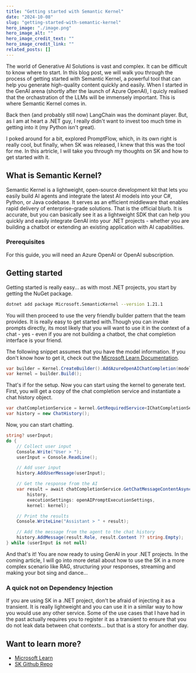 ```yaml
---
title: "Getting started with Semantic Kernel"
date: "2024-10-08"
slug: "getting-started-with-semantic-kernel"
hero_image: "./image.png"
hero_image_alt: ""
hero_image_credit_text: ""
hero_image_credit_link: ""
related_posts: []
---
```


The world of Generative AI Solutions is vast and complex. It can be difficult to know where to start. In this blog post, we will walk you through the process of getting started with Semantic Kernel, 
a powerful tool that can help you generate high-quality content quickly and easily. When I started in the GenAI arena (shortly after the launch of Azure OpenAI), I quicly realised that the orchastration of the LLMs will be immensely important. This is where Semantic Kernel comes in.

Back then (and probably still now) LangChain was the dominant player. But, as I am at heart a .NET guy, I really didn't want to invest too much time in getting into it (my Python isn't great).

I poked around for a bit, explored PromptFlow, which, in its own right is really cool, but finally, when SK was released, I knew that this was the tool for me. In this artricle, I will take you through my thoughts on SK and how to get started with it.

## What is Semantic Kernel?
Semantic Kernel is a lightweight, open-source development kit that lets you easily build AI agents and integrate the latest AI models into your C#, Python, or Java codebase. It serves as an efficient middleware that enables rapid delivery of enterprise-grade solutions. 
That is the official blurb. It is accurate, but you can basically see it as a lightweight SDK that can help you quickly and easily integrate GenAI into your .NET projects - whether you are building a chatbot or extending an existing application with AI capabilities.

### Prerequisites
For this guide, you will need an Azure OpenAI or OpenAI subscription.

## Getting started

Getting started is really easy... as with most .NET projects, you start by getting the NuGet package. 

```bash
dotnet add package Microsoft.SemanticKernel --version 1.21.1
```

You will then proceed to use the very friendly builder pattern that the team provides. It is really easy to get started with.Though you can invoke prompts directly, 
its most likely that you will want to use it in the context of a chat - yes - even if you are not building a chatbot, the chat completion interface is your friend. 

The following snippet assumes that you have the model information. If you don't know how to get it, check out the [Microsoft Learn Documentation](https://learn.microsoft.com/en-us/azure/ai-services/openai/quickstart?tabs=command-line%2Ctypescript%2Cpython-new&pivots=programming-language-csharp).

```csharp
var builder = Kernel.CreateBuilder().AddAzureOpenAIChatCompletion(modelId, endpoint, apiKey);
var kernel = builder.Build();
```
That's if for the setup. Now you can start using the kernel to generate text. 
First, you will get a copy of the chat completion service and instantiate a chat history object. 

```csharp
var chatCompletionService = kernel.GetRequiredService<IChatCompletionService>();
var history = new ChatHistory();
```
Now, you can start chatting. 

```csharp
string? userInput;
do {
    // Collect user input
    Console.Write("User > ");
    userInput = Console.ReadLine();

    // Add user input
    history.AddUserMessage(userInput);

    // Get the response from the AI
    var result = await chatCompletionService.GetChatMessageContentAsync(
        history,
        executionSettings: openAIPromptExecutionSettings,
        kernel: kernel);

    // Print the results
    Console.WriteLine("Assistant > " + result);

    // Add the message from the agent to the chat history
    history.AddMessage(result.Role, result.Content ?? string.Empty);
} while (userInput is not null)
```

And that's it! You are now ready to using GenAI in your .NET projects. In the coming article, I will go into more detail about how to use the SK in a more complex scenario like RAG, structuring your responses, streaming and making your bot sing and dance... 

### A quick not on Dependency Injection
If you are using SK in a .NET project, don't be afraid of injecting it as a transient. It is really lightweight and you can use it in a similar way to how you would use any other service. Some of the use cases that I have had in the past actually requires you to 
register it as a transient to ensure that you do not leak data between chat contexts... but that is a story for another day.

## Want to learn more?

- [Microsoft Learn](https://learn.microsoft.com/en-us/semantic-kernel/overview/)
- [SK Github Repo](https://github.com/microsoft/semantic-kernel)